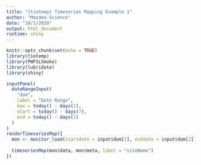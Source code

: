 ```yaml
---
title: "{tiotemp} Timeseries Mapping Example 1"
author: "Mazama Science"
date: "10/1/2020"
output: html_document
runtime: shiny
---
```


```r
knitr::opts_chunk$set(echo = TRUE)
library(tiotemp)
library(PWFSLSmoke)
library(lubridate)
library(shiny)
```

```r
inputPanel(
  dateRangeInput(
    "dom", 
    label = "Date Range", 
    max = today() - days(1), 
    start = today() - days(7), 
    end = today() - days(1)
  )
)
renderTimeseriesMap({
  mon <- monitor_load(startdate = input$dom[1], enddate = input$dom[2])
  
  timeseriesMap(mon$data, mon$meta, label = "siteName")
})
```

